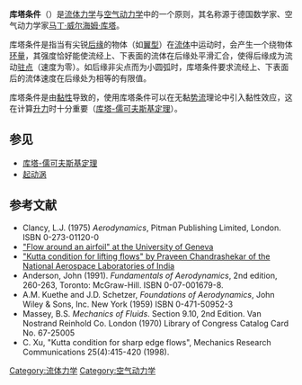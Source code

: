 '''库塔条件'''（{{lang-en|Kutta condition}}）是[[流体力学|流体力学]]与[[空气动力学|空气动力学]]中的一个原则，其名称源于德国数学家、空气动力学家[[马丁·威尔海姆·库塔|马丁·威尔海姆·库塔]]。

库塔条件是指当有尖锐[[後緣|后缘]]的物体（如[[翼型|翼型]]）在[[流体|流体]]中运动时，会产生一个绕物体[[环量|环量]]，其强度恰好能使流经上、下表面的流体在后缘处平滑汇合，使得后缘成为流动[[驻点|驻点]]（速度为零）。如后缘非尖点而为小圆弧时，库塔条件要求流经上、下表面后的流体速度在后缘处为相等的有限值。

库塔条件是由[[黏性|黏性]]导致的，使用库塔条件可以在无黏[[势流|势流]]理论中引入黏性效应，这在计算[[升力|升力]]时十分重要（[[库塔-儒可夫斯基定理|库塔-儒可夫斯基定理]]）。

== 参见 ==
* [[库塔-儒可夫斯基定理|库塔-儒可夫斯基定理]]
* [[起动涡|起动涡]]

== 参考文献 ==
* Clancy, L.J. (1975) ''Aerodynamics'', Pitman Publishing Limited, London. ISBN 0-273-01120-0
*[http://www.diam.unige.it/~irro/profilo_e.html "Flow around an airfoil" at the University of Geneva]{{Wayback|url=http://www.diam.unige.it/~irro/profilo_e.html |date=20170509212618 }}
*[https://web.archive.org/web/20060504055740/http://pc.freeshell.org/notes/node21.html "Kutta condition for lifting flows" by Praveen Chandrashekar of the National Aerospace Laboratories of India]
*<cite class="book" style="font-style:normal">Anderson, John (1991). ''Fundamentals of Aerodynamics'', 2nd edition, 260-263, Toronto: McGraw-Hill. ISBN 0-07-001679-8.</cite>
* A.M. Kuethe and J.D. Schetzer, ''Foundations of Aerodynamics'', John Wiley & Sons, Inc. New York (1959) ISBN 0-471-50952-3
* Massey, B.S. ''Mechanics of Fluids''. Section 9.10, 2nd Edition. Van Nostrand Reinhold Co.  London (1970)  Library of Congress Catalog Card No. 67-25005
* C.  Xu, "Kutta condition for sharp edge flows", Mechanics Research Communications 25(4):415-420 (1998).

[[Category:流体力学|Category:流体力学]]
[[Category:空气动力学|Category:空气动力学]]